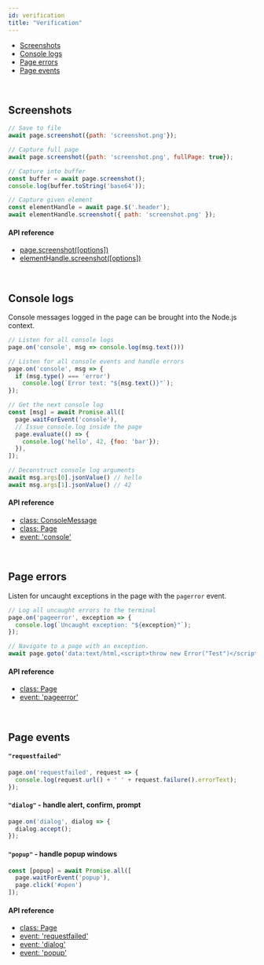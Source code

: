 ```yaml
---
id: verification
title: "Verification"
---
```



<!-- GEN:toc-top-level -->
- [Screenshots](#screenshots)
- [Console logs](#console-logs)
- [Page errors](#page-errors)
- [Page events](#page-events)
<!-- GEN:stop -->

<br/>

## Screenshots

```js
// Save to file
await page.screenshot({path: 'screenshot.png'});

// Capture full page
await page.screenshot({path: 'screenshot.png', fullPage: true});

// Capture into buffer
const buffer = await page.screenshot();
console.log(buffer.toString('base64'));

// Capture given element
const elementHandle = await page.$('.header');
await elementHandle.screenshot({ path: 'screenshot.png' });
```

#### API reference

- [page.screenshot([options])](./api/class-page.mdx#pagescreenshotoptions)
- [elementHandle.screenshot([options])](./api/class-elementhandle.mdx#elementhandlescreenshotoptions)

<br/>

## Console logs

Console messages logged in the page can be brought into the Node.js context.

```js
// Listen for all console logs
page.on('console', msg => console.log(msg.text()))

// Listen for all console events and handle errors
page.on('console', msg => {
  if (msg.type() === 'error')
    console.log(`Error text: "${msg.text()}"`);
});

// Get the next console log
const [msg] = await Promise.all([
  page.waitForEvent('console'),
  // Issue console.log inside the page
  page.evaluate(() => {
    console.log('hello', 42, {foo: 'bar'});
  }),
]);

// Deconstruct console log arguments
await msg.args[0].jsonValue() // hello
await msg.args[1].jsonValue() // 42
```

#### API reference

- [class: ConsoleMessage](./api/class-consolemessage.mdx#class-consolemessage)
- [class: Page](./api/class-page.mdx#class-page)
- [event: 'console'](./api/class-page.mdx#event-console)

<br/>

## Page errors

Listen for uncaught exceptions in the page with the `pagerror` event.

```js
// Log all uncaught errors to the terminal
page.on('pageerror', exception => {
  console.log(`Uncaught exception: "${exception}"`);
});

// Navigate to a page with an exception.
await page.goto('data:text/html,<script>throw new Error("Test")</script>');
```

#### API reference

- [class: Page](api/class-page.mdx)
- [event: 'pageerror'](./api/class-browsercontext.mdx#event-pageerror)

<br/>

## Page events

#### `"requestfailed"`

```js
page.on('requestfailed', request => {
  console.log(request.url() + ' ' + request.failure().errorText);
});
```

#### `"dialog"` - handle alert, confirm, prompt

```js
page.on('dialog', dialog => {
  dialog.accept();
});
```

#### `"popup"` - handle popup windows

```js
const [popup] = await Promise.all([
  page.waitForEvent('popup'),
  page.click('#open')
]);
```

#### API reference

- [class: Page](api/class-page.mdx)
- [event: 'requestfailed'](./api/class-page.mdx#event-requestfailed)
- [event: 'dialog'](./api/class-page.mdx#event-dialog)
- [event: 'popup'](./api/class-page.mdx#event-popup)
